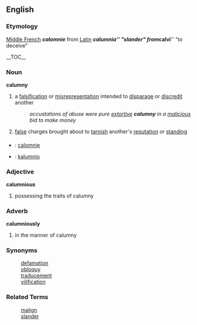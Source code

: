 ==English==
=== Etymology ===
[[Middle French]] '''''calomnie''''' from [[Latin]] '''''calumnia''''' "slander" from '''''calvi''''' "to deceive"

__TOC__
=== Noun ===
'''calumny'''
# a [[falsification]] or [[misrepresentation]] intended to [[disparage]] or [[discredit]] another
#: ''accustations of abuse were pure [[extort]]ive '''calumny''' in a [[malicious]] bid to make money''
# [[false]] charges brought about to [[tarnish]] another's [[reputation]] or [[standing]]

===={{trans}}====

* {{fr}} : [[calomnie]]
* {{io}} : [[kalumnio]]

=== Adjective ===
'''calumnious'''
# possessing the traits of calumny 

=== Adverb ===
'''calumniously'''
# in the manner of calumny

=== Synonyms ===
: [[defamation]]
: [[obloquy]] 
: [[traducement]]
: [[vilification]]

=== Related Terms ===
: [[malign]]
: [[slander]]